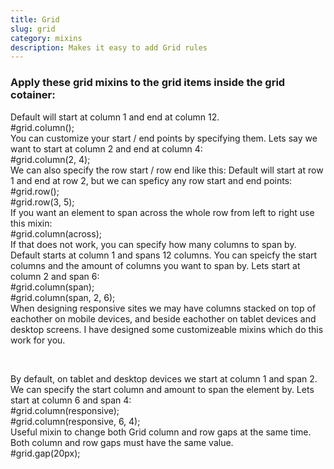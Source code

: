 ```yaml
---
title: Grid
slug: grid
category: mixins
description: Makes it easy to add Grid rules
---
```



### Apply these grid mixins to the grid items inside the grid cotainer:

<div className={`code-block__description`}>
  Default will start at column 1 and end at column 12.
</div>

<div className="code-block">
  <CodeBlock mixinName={`grid`}>
    #grid.column();
  </CodeBlock>
</div>

<div className={`code-block__description`}>
  You can customize your start / end points by specifying them.
  Lets say we want to start at column 2 and end at column 4:
</div>

<div className="code-block">
  <CodeBlock mixinName={`grid`}>
    #grid.column(2, 4);
  </CodeBlock>
</div>

<div className={`code-block__description`}>
  We can also specify the row start / row end like this:
  Default will start at row 1 and end at row 2, but we can speficy any row start and end points:
</div>

<div className="code-block">
  <CodeBlock mixinName={`grid`}>
    #grid.row();
  </CodeBlock>
</div>

<div className="code-block">
  <CodeBlock mixinName={`grid`}>
    #grid.row(3, 5);
  </CodeBlock>
</div>

<div className={`code-block__description`}>
  If you want an element to span across the whole row from left to right use this mixin:
</div>

<div className="code-block">
  <CodeBlock mixinName={`grid`}>
    #grid.column(across);
  </CodeBlock>
</div>

<div className={`code-block__description`}>
  If that does not work, you can specify how many columns to span by.
  Default starts at column 1 and spans 12 columns.
  You can speicfy the start columns and the amount of columns you want to span by. Lets start at column 2 and span 6:
</div>

<div className="code-block">
  <CodeBlock mixinName={`grid`}>
    #grid.column(span);
  </CodeBlock>
</div>

<div className="code-block">
  <CodeBlock mixinName={`grid`}>
    #grid.column(span, 2, 6);
  </CodeBlock>
</div>

<div className={`code-block__description`}>
  When designing responsive sites we may have columns stacked on top of eachother 
  on mobile devices, and beside eachother on tablet devices and desktop screens. 
  I have designed some customizeable mixins which do this work for you.

  <p>&nbsp;</p>
  By default, on tablet and desktop devices we start at column 1 and span 2.
  We can specify the start column and amount to span the element by. 
  Lets start at column 6 and span 4:
</div>

<div className="code-block">
  <CodeBlock mixinName={`grid`}>
    #grid.column(responsive);
  </CodeBlock>
</div>

<div className="code-block">
  <CodeBlock mixinName={`grid`}>
    #grid.column(responsive, 6, 4);
  </CodeBlock>
</div>

<div className={`code-block__description`}>
  Useful mixin to change both Grid column and row gaps at the same time.
  Both column and row gaps must have the same value.
</div>

<div className="code-block">
  <CodeBlock mixinName={`grid`}>
    #grid.gap(20px);
  </CodeBlock>
</div>
